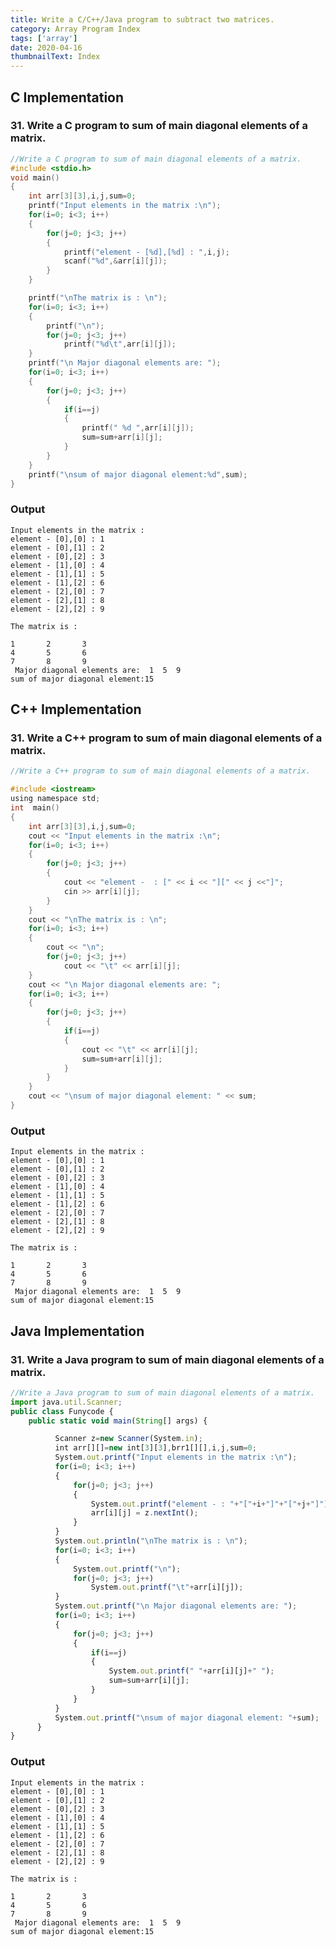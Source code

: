 ```yaml
---
title: Write a C/C++/Java program to subtract two matrices.
category: Array Program Index
tags: ['array']
date: 2020-04-16
thumbnailText: Index
---
```


## C Implementation
### 31. Write a C program to sum of main diagonal elements of a matrix.
```c
//Write a C program to sum of main diagonal elements of a matrix.
#include <stdio.h>
void main()
{
    int arr[3][3],i,j,sum=0;
    printf("Input elements in the matrix :\n");
    for(i=0; i<3; i++)
    {
        for(j=0; j<3; j++)
        {
            printf("element - [%d],[%d] : ",i,j);
            scanf("%d",&arr[i][j]);
        }
    }

    printf("\nThe matrix is : \n");
    for(i=0; i<3; i++)
    {
        printf("\n");
        for(j=0; j<3; j++)
            printf("%d\t",arr[i][j]);
    }
    printf("\n Major diagonal elements are: ");
    for(i=0; i<3; i++)
    {
        for(j=0; j<3; j++)
        {
            if(i==j)
            {
                printf(" %d ",arr[i][j]);
                sum=sum+arr[i][j];
            }
        }
    }
    printf("\nsum of major diagonal element:%d",sum);
}
```
### Output
```
Input elements in the matrix :
element - [0],[0] : 1
element - [0],[1] : 2
element - [0],[2] : 3
element - [1],[0] : 4
element - [1],[1] : 5
element - [1],[2] : 6
element - [2],[0] : 7
element - [2],[1] : 8
element - [2],[2] : 9

The matrix is :

1       2       3
4       5       6
7       8       9
 Major diagonal elements are:  1  5  9
sum of major diagonal element:15
```
## C++ Implementation
### 31. Write a C++ program to sum of main diagonal elements of a matrix.
```c
//Write a C++ program to sum of main diagonal elements of a matrix.

#include <iostream>
using namespace std;
int  main()
{
    int arr[3][3],i,j,sum=0;
    cout << "Input elements in the matrix :\n";
    for(i=0; i<3; i++)
    {
        for(j=0; j<3; j++)
        {
            cout << "element -  : [" << i << "][" << j <<"]";
            cin >> arr[i][j];
        }
    }
    cout << "\nThe matrix is : \n";
    for(i=0; i<3; i++)
    {
        cout << "\n";
        for(j=0; j<3; j++)
            cout << "\t" << arr[i][j];
    }
    cout << "\n Major diagonal elements are: ";
    for(i=0; i<3; i++)
    {
        for(j=0; j<3; j++)
        {
            if(i==j)
            {
                cout << "\t" << arr[i][j];
                sum=sum+arr[i][j];
            }
        }
    }
    cout << "\nsum of major diagonal element: " << sum;
}
```
### Output
```
Input elements in the matrix :
element - [0],[0] : 1
element - [0],[1] : 2
element - [0],[2] : 3
element - [1],[0] : 4
element - [1],[1] : 5
element - [1],[2] : 6
element - [2],[0] : 7
element - [2],[1] : 8
element - [2],[2] : 9

The matrix is :

1       2       3
4       5       6
7       8       9
 Major diagonal elements are:  1  5  9
sum of major diagonal element:15
```

## Java Implementation
### 31. Write a Java program to sum of main diagonal elements of a matrix.
```js
//Write a Java program to sum of main diagonal elements of a matrix.
import java.util.Scanner;
public class Funycode {
    public static void main(String[] args) {

          Scanner z=new Scanner(System.in);
          int arr[][]=new int[3][3],brr1[][],i,j,sum=0;
          System.out.printf("Input elements in the matrix :\n");
          for(i=0; i<3; i++)
          {
              for(j=0; j<3; j++)
              {
                  System.out.printf("element - : "+"["+i+"]"+"["+j+"]");
                  arr[i][j] = z.nextInt();
              }
          }
          System.out.println("\nThe matrix is : \n");
          for(i=0; i<3; i++)
          {
              System.out.printf("\n");
              for(j=0; j<3; j++)
                  System.out.printf("\t"+arr[i][j]);
          }
          System.out.printf("\n Major diagonal elements are: ");
          for(i=0; i<3; i++)
          {
              for(j=0; j<3; j++)
              {
                  if(i==j)
                  {
                      System.out.printf(" "+arr[i][j]+" ");
                      sum=sum+arr[i][j];
                  }
              }
          }
          System.out.printf("\nsum of major diagonal element: "+sum);
      }
}
```
### Output
```
Input elements in the matrix :
element - [0],[0] : 1
element - [0],[1] : 2
element - [0],[2] : 3
element - [1],[0] : 4
element - [1],[1] : 5
element - [1],[2] : 6
element - [2],[0] : 7
element - [2],[1] : 8
element - [2],[2] : 9

The matrix is :

1       2       3
4       5       6
7       8       9
 Major diagonal elements are:  1  5  9
sum of major diagonal element:15
```
